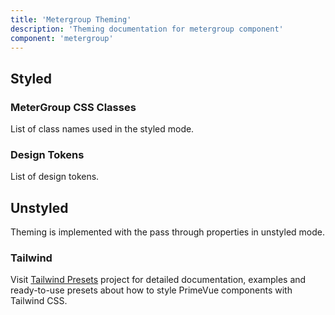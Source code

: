 ```yaml
---
title: 'Metergroup Theming'
description: 'Theming documentation for metergroup component'
component: 'metergroup'
---
```


## Styled

### MeterGroup CSS Classes

List of class names used in the styled mode.

<DocApiTable name="MeterGroup" type="style" />

### Design Tokens

List of design tokens.

<DocApiTable name="MeterGroup" type="token" />

## Unstyled

Theming is implemented with the pass through properties in unstyled mode.

### Tailwind

Visit [Tailwind Presets](https://github.com/primefaces/primevue-tailwind) project for detailed documentation, examples and ready-to-use presets about how to style PrimeVue components with Tailwind CSS.
